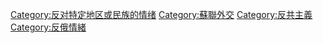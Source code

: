 [[Category:反对特定地区或民族的情绪|Category:反对特定地区或民族的情绪]]
[[Category:蘇聯外交|Category:蘇聯外交]]
[[Category:反共主義|Category:反共主義]]
[[Category:反俄情緒|Category:反俄情緒]]